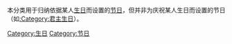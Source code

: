 本分类用于归纳依据某人[[生日|生日]]而设置的[[节日|节日]]，但并非为庆祝某人生日而设置的节日（如[[:Category:君主生日|:Category:君主生日]]）。

[[Category:生日|Category:生日]]
[[Category:节日|Category:节日]]